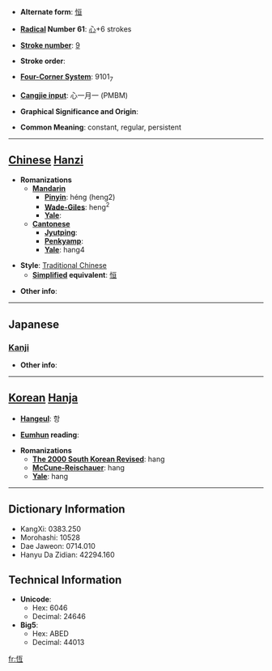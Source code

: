 * '''Alternate form''': [[恒]]

* '''[[Wiktionary:Chinese radical index| Radical]] Number 61''': [[Wiktionary:Chinese radical index 心|心]]+6 strokes

* '''[[Wiktionary:Chinese total strokes index|Stroke number]]''': [[Wiktionary:Chinese total strokes index 9|9]]

* '''Stroke order''': 

* '''[[Wiktionary:Chinese four corner index|Four-Corner System]]''': 9101<sub>7</sub>

* '''[[Wiktionary:Chinese Cangjie index|Cangjie input]]''': 心一月一 (PMBM)

* '''Graphical Significance and Origin''': 

* '''Common Meaning''': constant, regular, persistent

----

== [[Chinese]] [[Hanzi]] ==

* '''Romanizations'''
** '''[[Mandarin]]'''
*** '''[[Pinyin]]''': héng (heng2)
*** '''[[Wade-Giles]]''': heng<sup>2</sup>
*** '''[[Yale]]''': 
** '''[[Cantonese]]'''
*** '''[[Jyutping]]''':
*** '''[[Penkyamp]]''': 
*** '''[[Yale]]''': hang4

* '''Style''': [[Traditional Chinese]] 
** '''[[Simplified Chinese|Simplified]] equivalent''': [[恒]]

* '''Other info''': 

----

==Japanese==
===[[Kanji]]===
{{kanji|on readings=[[こう]] (kō)
|kun readings=[[つね]] (tsune)
}}

* '''Other info''':  

----

== [[Korean]] [[Hanja]] ==

* '''[[Hangeul]]''': 항

* '''[[Eumhun]] reading''': 

* '''Romanizations'''
** '''[[The 2000 South Korean Revised Romanization|The 2000 South Korean Revised]]''': hang
** '''[[McCune-Reischauer]]''': hang
** '''[[Yale]]''': hang

----

== Dictionary Information ==

* KangXi: 0383.250
* Morohashi: 10528
* Dae Jaweon: 0714.010
* Hanyu Da Zidian: 42294.160

== Technical Information ==

* '''Unicode''':
** Hex: 6046
** Decimal: 24646
* '''Big5''':
** Hex: ABED
** Decimal: 44013

[[fr:恆]]
